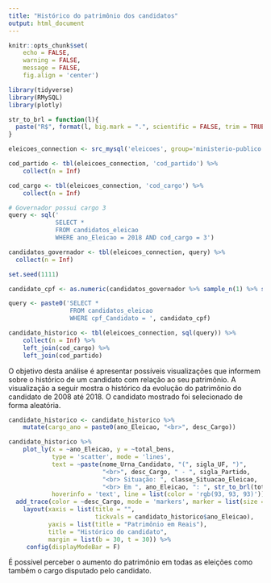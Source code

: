 ```yaml
---
title: "Histórico do patrimônio dos candidatos"
output: html_document
---
```


```r
knitr::opts_chunk$set(
    echo = FALSE,
    warning = FALSE,
    message = FALSE,
    fig.align = 'center')
```

```r
library(tidyverse)
library(RMySQL)
library(plotly)
```

```r
str_to_brl = function(l){
  paste("R$", format(l, big.mark = ".", scientific = FALSE, trim = TRUE, decimal.mark = ","))
} 
```

```r
eleicoes_connection <- src_mysql('eleicoes', group='ministerio-publico', password=NULL, username = "shiny")

cod_partido <- tbl(eleicoes_connection, 'cod_partido') %>%
    collect(n = Inf)

cod_cargo <- tbl(eleicoes_connection, 'cod_cargo') %>% 
    collect(n = Inf)

# Governador possui cargo 3
query <- sql('
             SELECT *
             FROM candidatos_eleicao
             WHERE ano_Eleicao = 2018 AND cod_cargo = 3')

candidatos_governador <- tbl(eleicoes_connection, query) %>%
  collect(n = Inf)
```

```r
set.seed(1111)

candidato_cpf <- as.numeric(candidatos_governador %>% sample_n(1) %>% select(cpf_Candidato))
```

```r
query <- paste0('SELECT *
                 FROM candidatos_eleicao
                 WHERE cpf_Candidato = ', candidato_cpf)

candidato_historico <- tbl(eleicoes_connection, sql(query)) %>%
    collect(n = Inf) %>% 
    left_join(cod_cargo) %>% 
    left_join(cod_partido)
```

O objetivo desta análise é apresentar possíveis visualizações que informem sobre o histórico de um candidato com relação ao seu patrimônio. A visualização a seguir mostra o histórico da evolução do patrimônio do candidato de 2008 até 2018. O candidato mostrado foi selecionado de forma aleatória.

```r
candidato_historico <- candidato_historico %>%
    mutate(cargo_ano = paste0(ano_Eleicao, "<br>", desc_Cargo))

candidato_historico %>% 
    plot_ly(x = ~ano_Eleicao, y = ~total_bens, 
            type = 'scatter', mode = 'lines',
            text = ~paste(nome_Urna_Candidato, "(", sigla_UF, ")",
                          "<br>", desc_Cargo, " - ", sigla_Partido,
                          "<br> Situação: ", classe_Situacao_Eleicao,
                          "<br> Em ", ano_Eleicao, ": ", str_to_brl(total_bens)),
            hoverinfo = 'text', line = list(color = 'rgb(93, 93, 93)')) %>%
  add_trace(color = ~desc_Cargo, mode = 'markers', marker = list(size = 10)) %>%
    layout(xaxis = list(title = "", 
                        tickvals = candidato_historico$ano_Eleicao),
           yaxis = list(title = "Patrimônio em Reais"),
           title = "Histórico do candidato",
           margin = list(b = 30, t = 30)) %>% 
     config(displayModeBar = F)
```
É possível perceber o aumento do patrimônio em todas as eleições como também o cargo disputado pelo candidato.


